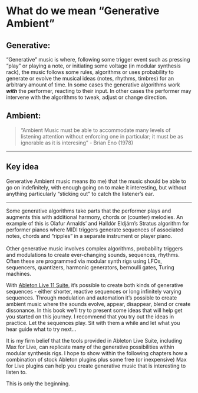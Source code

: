# What do we mean "Generative Ambient"

## Generative: {.unnumbered}

"Generative" music is where, following some trigger event such as pressing "play" or playing a note, or initiating some voltage (in modular synthesis rack), the music follows some rules, algorithms or uses probability to generate or evolve the musical ideas (notes, rhythms, timbres) for an arbitrary amount of time. In some cases the generative algorithms work ***with*** the performer, reacting to their input. In other cases the performer may intervene with the algorithms to tweak, adjust or change direction.

## Ambient: {.unnumbered}

> "Ambient Music must be able to accommodate many levels of listening attention without enforcing one in particular; it must be as ignorable as it is interesing" - Brian Eno (1978)

------------------------------------------------------------------------

## Key idea {.unnumbered}

Generative Ambient music means (to me) that the music should be able to go on indefinitely, with enough going on to make it interesting, but without anything particularly "sticking out" to catch the listener's ear.

------------------------------------------------------------------------

Some generative algorithms take parts that the performer plays and augments this with additional harmony, chords or (counter) melodies. An example of this is Olafur Arnalds' and Halldór Eldjárn's Stratus algorithm for performer pianos where MIDI triggers generate sequences of associated notes, chords and "ripples" in a separate instrument or player piano.\
\
Other generative music involves complex algorithms, probability triggers and modulations to create ever-changing sounds, sequences, rhythms. Often these are programmed via modular synth rigs using LFOs, sequencers, quantizers, harmonic generators, bernoulli gates, Turing machines.

With [Ableton Live 11 Suite](https://www.ableton.com/en/live/), it's possible to create both kinds of generative sequences - either shorter, reactive sequences or long infinitely varying sequences. Through modulation and automation it's possible to create ambient music where the sounds evolve, appear, disappear, blend or create dissonance. In this book we'll try to present some ideas that will help get you started on this journey. I recommend that you try out the ideas in practice. Let the sequences play. Sit with them a while and let what you hear guide what to try next...

It is my firm belief that the tools provided in Ableton Live Suite, including Max for Live, can replicate many of the generative possibilities within modular synthesis rigs. I hope to show within the following chapters how a combination of stock Ableton plugins plus some free (or inexpensive) Max for Live plugins can help you create generative music that is interesting to listen to.

This is only the beginning.